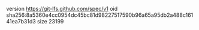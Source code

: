 version https://git-lfs.github.com/spec/v1
oid sha256:8a5360e4cc0954dc45bc81d98227517590b96a65a95db2a488c16141ea7b31d3
size 23199
